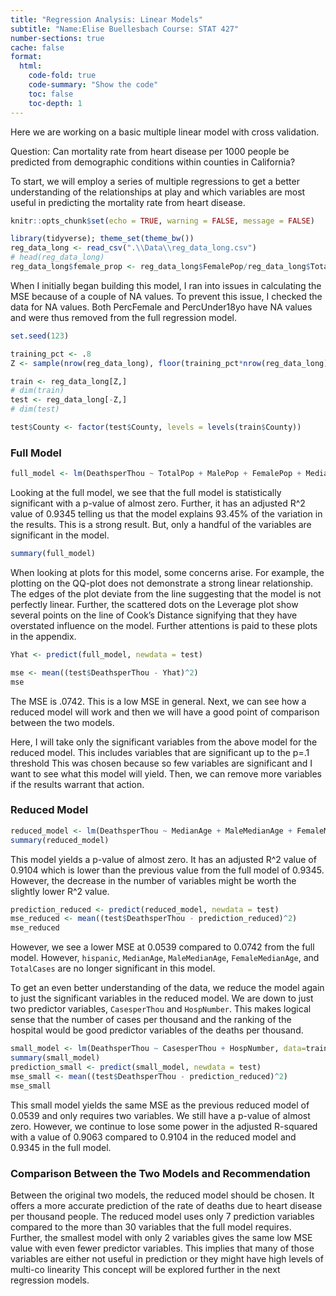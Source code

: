 ```yaml
---
title: "Regression Analysis: Linear Models"
subtitle: "Name:Elise Buellesbach Course: STAT 427"
number-sections: true
cache: false
format:
  html:
    code-fold: true
    code-summary: "Show the code"
    toc: false
    toc-depth: 1
---
```


Here we are working on a basic multiple linear model with cross validation.

Question: Can mortality rate from heart disease per 1000 people be predicted from demographic conditions within counties in California?

To start, we will employ a series of multiple regressions to get a better understanding of the relationships at play and which variables are most useful in predicting the mortality rate from heart disease.

```r
knitr::opts_chunk$set(echo = TRUE, warning = FALSE, message = FALSE)
```

```r
library(tidyverse); theme_set(theme_bw())
reg_data_long <- read_csv(".\\Data\\reg_data_long.csv")
# head(reg_data_long)
reg_data_long$female_prop <- reg_data_long$FemalePop/reg_data_long$TotalPop

```

When I initially began building this model, I ran into issues in calculating the MSE because of a couple of NA values. To prevent this issue, I checked the data for NA values. Both PercFemale and PercUnder18yo have NA values and were thus removed from the full regression model.

```r
set.seed(123)

training_pct <- .8
Z <- sample(nrow(reg_data_long), floor(training_pct*nrow(reg_data_long)))

train <- reg_data_long[Z,]
# dim(train)
test <- reg_data_long[-Z,]
# dim(test)

test$County <- factor(test$County, levels = levels(train$County))

```

### Full Model 

```r
full_model <- lm(DeathsperThou ~ TotalPop + MalePop + FemalePop + MedianAge + MaleMedianAge + FemaleMedianAge + Under5yoPop + Under18yoPop + Pop21andOlder + Pop55andOlder + Pop60andOlder + Pop65andOlder + num_desig + amer_indian + black + hispanic + asian + multi_race + pac_island + white + poverty + labor_force + unemployed + median_income + TotalDeaths + TotalCases + prop_hpsa + nonwhite_prop + Rating + Deaths + unempl_prop + poverty_prop + prop55older + Cases + HospNumber + CasesperThou + female_prop , data = train)

```

Looking at the full model, we see that the full model is statistically significant with a p-value of almost zero. Further, it has an adjusted R^2 value of 0.9345 telling us that the model explains 93.45% of the variation in the results. This is a strong result. But, only a handful of the variables are significant in the model. 
```r
summary(full_model)
```

When looking at plots for this model, some concerns arise. For example, the plotting on the QQ-plot does not demonstrate a strong linear relationship. The edges of the plot deviate from the line suggesting that the model is not perfectly linear. Further, the scattered dots on the Leverage plot show several points on the line of Cook's Distance signifying that they have overstated influence on the model. Further attentions is paid to these plots in the appendix.

```r
Yhat <- predict(full_model, newdata = test)

mse <- mean((test$DeathsperThou - Yhat)^2)
mse
```
The MSE is .0742. This is a low MSE in general. Next, we can see how a reduced model will work and then we will have a good point of comparison between the two models. 

Here, I will take only the significant variables from the above model for the reduced model. This includes variables that are significant up to the p=.1 threshold This was chosen because so few variables are significant and I want to see what this model will yield. Then, we can remove more variables if the results warrant that action.

### Reduced Model 

```r
reduced_model <- lm(DeathsperThou ~ MedianAge + MaleMedianAge + FemaleMedianAge + hispanic + CasesperThou + TotalCases + HospNumber, data = train)
summary(reduced_model)

```

This model yields a p-value of almost zero. It has an adjusted R^2 value of 0.9104 which is lower than the previous value from the full model of  0.9345. However, the decrease in the number of variables might be worth the slightly lower R^2 value. 

```r
prediction_reduced <- predict(reduced_model, newdata = test)
mse_reduced <- mean((test$DeathsperThou - prediction_reduced)^2)
mse_reduced
```
However, we see a lower MSE at  0.0539 compared to 0.0742 from the full model. However, `hispanic`, `MedianAge`, `MaleMedianAge`, `FemaleMedianAge`, and `TotalCases` are no longer significant in this model. 

To get an even better understanding of the data, we reduce the model again to just the significant variables in the reduced model. We are down to just two predictor variables, `CasesperThou` and `HospNumber`. This makes logical sense that the number of cases per thousand and the ranking of the hospital would be good predictor variables of the deaths per thousand. 

```r
small_model <- lm(DeathsperThou ~ CasesperThou + HospNumber, data=train)
summary(small_model)
prediction_small <- predict(small_model, newdata = test)
mse_small <- mean((test$DeathsperThou - prediction_reduced)^2)
mse_small
```

This small model yields the same MSE as the previous reduced model of 0.0539 and only requires two variables. We still have a p-value of almost zero. However, we continue to lose some power in the adjusted R-squared with a value of 0.9063 compared to  0.9104 in the reduced model and 0.9345 in the full model. 

### Comparison Between the Two Models and Recommendation

Between the original two models, the reduced model should be chosen. It offers a more accurate prediction of the rate of deaths due to heart disease per thousand people. The reduced model uses only 7 prediction variables compared to the more than 30 variables that the full model requires. Further, the smallest model with only 2 variables gives the same low MSE value with even fewer predictor variables. This implies that many of those variables are either not useful in prediction or they might have high levels of multi-co linearity This concept will be explored further in the next regression models. 

